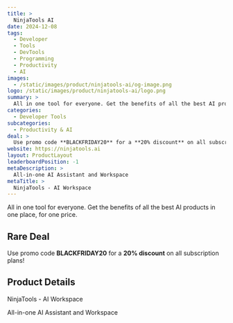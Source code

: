 ```yaml
---
title: >
  NinjaTools AI
date: 2024-12-08
tags:
  - Developer
  - Tools
  - DevTools
  - Programming
  - Productivity
  - AI
images:
  - /static/images/product/ninjatools-ai/og-image.png
logo: /static/images/product/ninjatools-ai/logo.png
summary: >
  All in one tool for everyone. Get the benefits of all the best AI products in one place, for one price.
categories:
  - Developer Tools
subcategories:
  - Productivity & AI
deal: >
  Use promo code **BLACKFRIDAY20** for a **20% discount** on all subscription plans!
website: https://ninjatools.ai
layout: ProductLayout
leaderboardPosition: -1
metaDescription: >
  All-in-one AI Assistant and Workspace
metaTitle: >
  NinjaTools - AI Workspace
---
```

All in one tool for everyone. Get the benefits of all the best AI products in one place, for one price.

## Rare Deal

Use promo code **BLACKFRIDAY20** for a **20% discount** on all subscription plans!

## Product Details

NinjaTools - AI Workspace

All-in-one AI Assistant and Workspace
